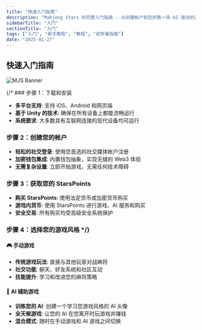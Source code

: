 ```yaml
---
title: "快速入门指南"
description: "Mahjong Stars 的完整入门指南 - 从创建帐户到您的第一场 AI 驱动的游戏"
sidebarTitle: "入门"
sectionTitle: "入门"
tags: ["入门", "新手教程", "教程", "初学者指南"]
date: "2025-01-27"
---
```


## 快速入门指南

![MJS Banner](/static/images/comingsoon.webp)

{/* ### 步骤 1：下载和安装
- **多平台支持**: 支持 iOS、Android 和网页端
- **基于 Unity 的技术**: 确保在所有设备上都能流畅运行
- **系统要求**: 大多数具有互联网连接的现代设备均可运行

### 步骤 2：创建您的帐户
- **轻松的社交登录**: 使用您首选的社交媒体帐户注册
- **加密钱包集成**: 内置钱包抽象，实现无缝的 Web3 体验
- **无需复杂设置**: 立即开始游戏，无需任何技术障碍

### 步骤 3：获取您的 StarsPoints
- **购买 StarsPoints**: 使用法定货币或加密货币购买
- **游戏内货币**: 使用 StarsPoints 进行游戏、AI 服务和购买
- **安全交易**: 所有购买均受高级安全系统保护

### 步骤 4：选择您的游戏风格 */}

#### 🎮 手动游戏
- **传统游戏玩法**: 直接与其他玩家对战麻将
- **社交功能**: 聊天、好友系统和社区互动
- **技能提升**: 学习和改进您的麻将策略

#### 🤖 AI 辅助游戏
- **训练您的 AI**: 创建一个学习您游戏风格的 AI 头像
- **全天候游戏**: 让您的 AI 在您离开时玩游戏并赚钱
- **混合模式**: 随时在手动游戏和 AI 游戏之间切换